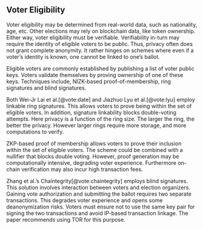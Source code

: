## Voter Eligibility

Voter eligibility may be determined from real-world data, such as nationality, age, etc. Other elections may rely on blockchain data, like token ownership. Either way, voter eligibility must be verifiable. Verifiability in-turn may require the identity of eligible voters to be public. Thus, privacy often does not grant complete anonymity. It rather hinges on schemes where even if a voter's identity is known, one cannot be linked to one's ballot.

Eligible voters are commonly established by publishing a list of voter public keys. Voters validate themselves by proving ownership of one of these keys. Techniques include, NIZK-based proof-of-membership, ring signatures and blind signatures.

Both Wei-Jr Lai et al.[@vote:date] and Jiazhuo Lyu et al.[@vote:lyu] employ linkable ring signatures. This allows voters to prove being within the set of eligible voters. In addition, signature linkability blocks double-voting attempts. Here privacy is a function of the ring size. The larger the ring, the better the privacy. However larger rings require more storage, and more computations to verify.

ZKP-based proof of membership allows voters to prove their inclusion within the set of eligible voters. The scheme could be combined with a nullifier that blocks double voting. However, proof generation may be computationally intensive, degrading voter experience. Furthermore on-chain verification may also incur high transaction fees.

Zhang et al.'s Chaintegrity[@vote:chaintegrity] employs blind signatures. This solution involves interaction between voters and election organizers. Gaining vote authorization and submitting the ballot requires two separate transactions. This degrades voter experience and opens some deanonymization risks. Voters must ensure not to use the same key pair for signing the two transactions and avoid IP-based transaction linkage. The paper recommends using TOR for this purpose.
